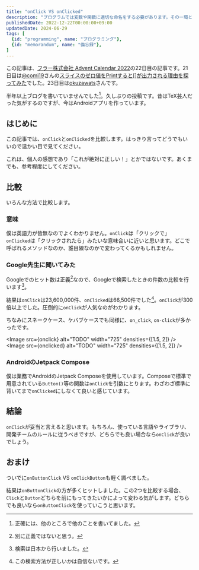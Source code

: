 ```yaml
---
title: "onClick VS onClicked"
description: "プログラムでは変数や関数に適切な命名をする必要があります。その一環としてonClickをonClickedを比較します。"
publishedDate: 2022-12-22T00:00:00+09:00
updatedDate: 2024-06-29
tags: [
  {id: "programming", name: "プログラミング"},
  {id: "memorandum", name: "備忘録"},
]
---
```


この記事は、[フラー株式会社 Advent Calendar 2022](https://qiita.com/advent-calendar/2022/fuller-inc)の22日目の記事です。21日目は<JwAki />[@comi19](https://qiita.com/comi19)さんの[スライスのゼロ値をPrintすると<JwAki />[]<JwAki />が出力される理由を探ってみた](https://qiita.com/comi19/items/92b31aadf15d77e77f92)でした。23日目は[okuzawats](https://okuzawats.com/)さんです。

半年以上ブログを書いていませんでした[^damolog]。久しぶりの投稿です。昔はTeX芸人だった気がするのですが、今はAndroidアプリを作っています。

[^damolog]: 正確には、他のところで他のことを書いてました。

## はじめに

この記事では、`onClick`と`onClicked`を比較します。はっきり言ってどうでもいいので温かい目で見てください。

これは、個人の感想であり「これが絶対に正しい！」とかではないです。あくまでも、参考程度にしてください。

## 比較

いろんな方法で比較します。

### 意味

僕は英語力が皆無なのでよくわかりません。`onClick`は「クリックで」`onClicked`は「クリックされたら」みたいな意味合いに近いと思います。どこで呼ばれるメソッドなのか、誰目線なのかで変わってくるかもしれません。

### Google先生に聞いてみた

Googleでのヒット数は正義[^justice]なので、Googleで検索したときの件数の比較を行います[^japan]。

[^justice]: 別に正義ではないと思う。
[^japan]: 検索は日本から行いました。

結果は`onClick`は23,600,000件、`onClicked`は66,500件でした[^search-method]。`onClick`が300倍以上でした。圧倒的に`onClick`が人気なのがわかります。

ちなみにスネークケース、ケバブケースでも同様に、`on_click`, `on-click`が多かったです。

<Image src={onclick} alt="TODO" width="725" densities={[1.5, 2]} />
<Image src={onclicked} alt="TODO" width="725" densities={[1.5, 2]} />

[^search-method]: この検索方法が正しいかは自信ないです。

### AndroidのJetpack Compose

僕は業務でAndroidのJetpack Composeを使用しています。Composeで標準で用意されている`Button()`<JwAki />等の関数は`onClick`を引数にとります。わざわざ標準に背いてまで`onClicked`にしなくて良いと感じています。

## 結論

`onClick`が妥当と言えると思います。もちろん、使っている言語やライブラリ、開発チームのルールに従うべきですが、どちらでも良い場合なら`onClick`が良いでしょう。

## おまけ

ついでに`onButtonClick` VS `onClickButton`も軽く調べました。

結果は`onButtonClick`の方が多くヒットしました。この2つを比較する場合、`Click`と`Button`どちらを前にもってきたいかによって変わる気がします。どちらでも良いなら`onButtonClick`を使っていこうと思います。
